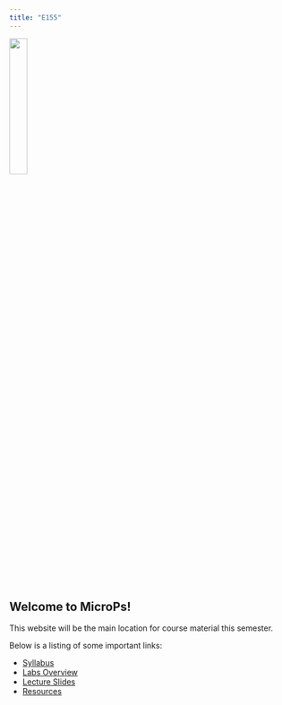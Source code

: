 ```yaml
---
title: "E155"
---
```


![](assets/img/microps-logo.png){fig-align='center' width=25%}


## Welcome to MicroPs!

This website will be the main location for course material this semester.

Below is a listing of some important links:

- [Syllabus](./syllabus/)
- [Labs Overview](./lab/)
- [Lecture Slides](./lecture/)
- [Resources](./resources/)
